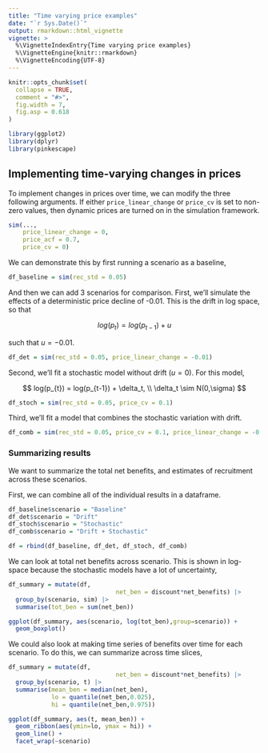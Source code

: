 ```yaml
---
title: "Time varying price examples"
date: "`r Sys.Date()`"
output: rmarkdown::html_vignette
vignette: >
  %\VignetteIndexEntry{Time varying price examples}
  %\VignetteEngine{knitr::rmarkdown}
  %\VignetteEncoding{UTF-8}
---
```


```r
knitr::opts_chunk$set(
  collapse = TRUE,
  comment = "#>",
  fig.width = 7,
  fig.asp = 0.618
)
```

```r
library(ggplot2)
library(dplyr)
library(pinkescape)
```

## Implementing time-varying changes in prices

To implement changes in prices over time, we can modify the three following arguments. If either `price_linear_change` or `price_cv` is set to non-zero values, then dynamic prices are turned on in the simulation framework.

```r
sim(...,
    price_linear_change = 0,
    price_acf = 0.7, 
    price_cv = 0)
```

We can demonstrate this by first running a scenario as a baseline,

```r
df_baseline = sim(rec_std = 0.05)
```

And then we can add 3 scenarios for comparison. First, we'll simulate the effects of a deterministic price decline of -0.01. This is the drift in log space, so that

$$
log(p_{t}) = log(p_{t-1}) + u
$$

such that $u = -0.01$.

```r
df_det = sim(rec_std = 0.05, price_linear_change = -0.01)
```

Second, we'll fit a stochastic model without drift ($u = 0$). For this model, 

$$
log(p_{t}) = log(p_{t-1}) + \delta_t,  \\ \delta_t \sim N(0,\sigma)
$$

```r
df_stoch = sim(rec_std = 0.05, price_cv = 0.1)
```

Third, we'll fit a model that combines the stochastic variation with drift. 

```r
df_comb = sim(rec_std = 0.05, price_cv = 0.1, price_linear_change = -0.01)
```


### Summarizing results

We want to summarize the total net benefits, and estimates of recruitment across these scenarios. 

First, we can combine all of the individual results in a dataframe.

```r
df_baseline$scenario = "Baseline"
df_det$scenario = "Drift"
df_stoch$scenario = "Stochastic"
df_comb$scenario = "Drift + Stochastic"

df = rbind(df_baseline, df_det, df_stoch, df_comb)
```

We can look at total net benefits across scenario. This is shown in log-space because the stochastic models have a lot of uncertainty,

```r
df_summary = mutate(df,
                              net_ben = discount*net_benefits) |>
  group_by(scenario, sim) |>
  summarise(tot_ben = sum(net_ben))

ggplot(df_summary, aes(scenario, log(tot_ben),group=scenario)) +
  geom_boxplot()
```


We could also look at making time series of benefits over time for each scenario. To do this, we can summarize across time slices,

```r
df_summary = mutate(df,
                              net_ben = discount*net_benefits) |>
  group_by(scenario, t) |>
  summarise(mean_ben = median(net_ben),
            lo = quantile(net_ben,0.025),
            hi = quantile(net_ben,0.975))

ggplot(df_summary, aes(t, mean_ben)) +
  geom_ribbon(aes(ymin=lo, ymax = hi)) + 
  geom_line() + 
  facet_wrap(~scenario)
```

